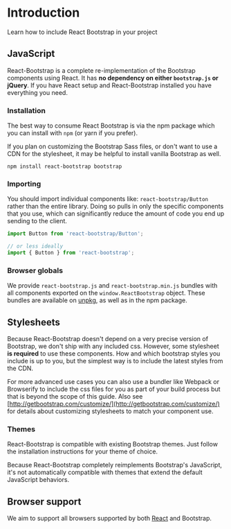 
# Introduction

<p className="lead">Learn how to include React Bootstrap in your project</p>

## JavaScript

React-Bootstrap is a complete re-implementation of the Bootstrap
components using React. It has **no dependency on either `bootstrap.js` or jQuery**.
If you have React setup and React-Bootstrap installed you have everything you need.

### Installation

The best way to consume React Bootstrap is via the npm package which
you can install with `npm` (or yarn if you prefer).

If you plan on customizing the Bootstrap Sass files, or don't want
to use a CDN for the stylesheet, it may be helpful to
install <DocLink path="/getting-started/download/#npm">vanilla Bootstrap</DocLink> as well.

```
npm install react-bootstrap bootstrap
```

### Importing

You should import individual components like:
`react-bootstrap/Button` rather than the entire library.
Doing so pulls in only the specific components that you use, which
can significantly reduce the amount of code you end up sending to
the client.

```jsx
import Button from 'react-bootstrap/Button';

// or less ideally
import { Button } from 'react-bootstrap';
```

### Browser globals

We provide `react-bootstrap.js` and
`react-bootstrap.min.js` bundles with all components
exported on the `window.ReactBootstrap` object. These
bundles are available on [unpkg](https://unpkg.com/react-bootstrap/), as
well as in the npm package.

<BrowserGlobalsCodeBlock />

## Stylesheets

Because React-Bootstrap doesn't depend on a very precise version of
Bootstrap, we don't ship with any included css. However, some
stylesheet **is required** to use these components. How
and which bootstrap styles you include is up to you, but the
simplest way is to include the latest styles from the CDN.

<CssCodeBlock />

For more advanced use cases you can also use a bundler like Webpack
or Browserify to include the css files for you as part of your build
process but that is beyond the scope of this guide. Also see
[http://getbootstrap.com/customize/](http://getbootstrap.com/customize/) for details about customizing stylesheets to match your component
use.

### Themes

React-Bootstrap is compatible with existing Bootstrap themes. Just
follow the installation instructions for your theme of choice.

<Callout theme="danger" title="Watchout!">
  Because React-Bootstrap completely reimplements Bootstrap's JavaScript, it's
  not automatically compatible with themes that extend the default JavaScript
  behaviors.
</Callout>

## Browser support

We aim to support all browsers supported by both
[React](http://facebook.github.io/react/docs/working-with-the-browser.html#browser-support-and-polyfills)
and <DocLink path="/getting-started/browsers-devices/#supported-browsers">Bootstrap</DocLink>.
